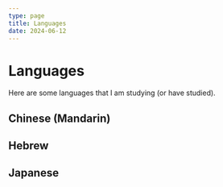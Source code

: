 ```yaml
---
type: page
title: Languages
date: 2024-06-12
---
```


# Languages

Here are some languages that I am studying (or have studied).

## Chinese (Mandarin)

## Hebrew

## Japanese
